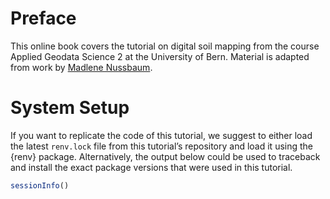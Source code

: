 # Preface {.unnumbered}

This online book covers the tutorial on digital soil mapping from the course Applied Geodata Science 2 at the University of Bern. Material is adapted from work by [Madlene Nussbaum](https://www.bfh.ch/de/ueber-die-bfh/personen/3ipudkkxwe7z/).

# System Setup

If you want to replicate the code of this tutorial, we suggest to either load the latest `renv.lock` file from this tutorial's repository and load it using the {renv} package. Alternatively, the output below could be used to traceback and install the exact package versions that were used in this tutorial.

```r
sessionInfo()
```
